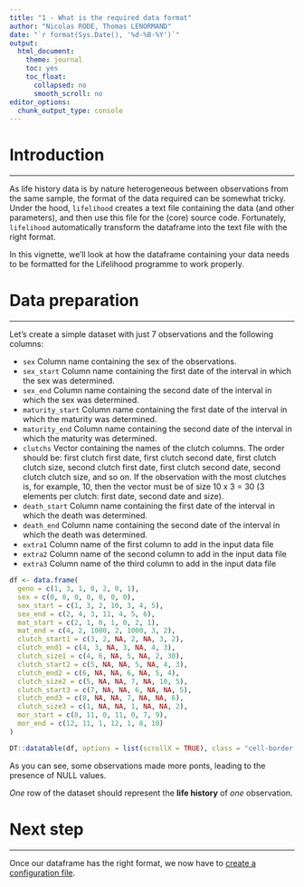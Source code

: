 ```yaml
---
title: "1 - What is the required data format"
author: "Nicolas RODE, Thomas LENORMAND"
date: "`r format(Sys.Date(), '%d-%B-%Y')`"
output: 
  html_document:
    theme: journal
    toc: yes
    toc_float:
      collapsed: no
      smooth_scroll: no
editor_options: 
  chunk_output_type: console
---
```


# Introduction
***

As life history data is by nature heterogeneous between observations from the same sample, the format of the data required can be somewhat tricky. Under the hood, `lifelihood` creates a text file containing the data (and other parameters), and then use this file for the (core) source code. Fortunately, `lifelihood` automatically transform the dataframe into the text file with the right format.

In this vignette, we'll look at how the dataframe containing your data needs to be formatted for the Lifelihood programme to work properly.

# Data preparation
***

Let's create a simple dataset with just 7 observations and the following columns:

- `sex` Column name containing the sex of the observations.
- `sex_start` Column name containing the first date of the interval in which the sex was determined.
- `sex_end` Column name containing the second date of the interval in which the sex was determined.
- `maturity_start` Column name containing the first date of the interval in which the maturity was determined.
- `maturity_end` Column name containing the second date of the interval in which the maturity was determined.
- `clutchs` Vector containing the names of the clutch columns. The order should be: first clutch first date, first clutch second date, first clutch clutch size, second clutch first date, first clutch second date, second clutch clutch size, and so on. If the observation with the most clutches is, for example, 10, then the vector must be of size 10 x 3 = 30 (3 elements per clutch: first date, second date and size).
- `death_start` Column name containing the first date of the interval in which the death was determined.
- `death_end` Column name containing the second date of the interval in which the death was determined.
- `extra1` Column name of the first column to add in the input data file
- `extra2` Column name of the second column to add in the input data file
- `extra3` Column name of the third column to add in the input data file

```r
df <- data.frame(
  geno = c(1, 3, 1, 0, 2, 0, 1),
  sex = c(0, 0, 0, 0, 0, 0, 0),
  sex_start = c(1, 3, 2, 10, 3, 4, 5),
  sex_end = c(2, 4, 3, 11, 4, 5, 6),
  mat_start = c(2, 1, 0, 1, 0, 2, 1),
  mat_end = c(4, 2, 1000, 2, 1000, 3, 2),
  clutch_start1 = c(3, 2, NA, 2, NA, 3, 2),
  clutch_end1 = c(4, 3, NA, 3, NA, 4, 3),
  clutch_size1 = c(4, 6, NA, 5, NA, 2, 30),
  clutch_start2 = c(5, NA, NA, 5, NA, 4, 3),
  clutch_end2 = c(6, NA, NA, 6, NA, 5, 4),
  clutch_size2 = c(5, NA, NA, 7, NA, 10, 5),
  clutch_start3 = c(7, NA, NA, 6, NA, NA, 5),
  clutch_end3 = c(8, NA, NA, 7, NA, NA, 6),
  clutch_size3 = c(1, NA, NA, 1, NA, NA, 2),
  mor_start = c(8, 11, 0, 11, 0, 7, 9),
  mor_end = c(12, 11, 1, 12, 1, 8, 10)
)
```

```r
DT::datatable(df, options = list(scrollX = TRUE), class = "cell-border stripe hover compact")
```

As you can see, some observations made more ponts, leading to the presence of NULL values.

*One* row of the dataset should represent the **life history** of *one* observation.

# Next step
***

Once our dataframe has the right format, we now have to [create a configuration file](2-setting-up-the-configuration-file.html).
